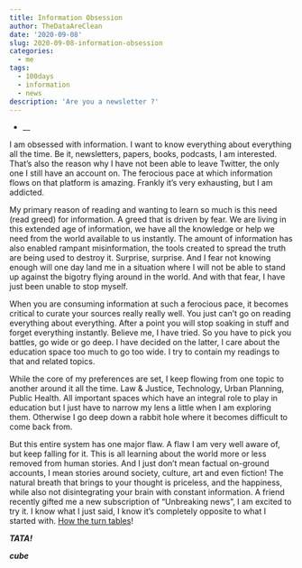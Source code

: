 ```yaml
---
title: Information Obsession
author: TheDataAreClean
date: '2020-09-08'
slug: 2020-09-08-information-obsession
categories:
  - me
tags:
  - 100days
  - information
  - news
description: 'Are you a newsletter ?'
---
```


* __

I am obsessed with information. I want to know everything about everything all the time. Be it, newsletters, papers, books, podcasts, I am interested. That's also the reason why I have not been able to leave Twitter, the only one I still have an account on. The ferocious pace at which information flows on that platform is amazing. Frankly it's very exhausting, but I am addicted.

My primary reason of reading and wanting to learn so much is this need (read greed) for information. A greed that is driven by fear. We are living in this extended age of information, we have all the knowledge or help we need from the world available to us instantly. The amount of information has also enabled rampant misinformation, the tools created to spread the truth are being used to destroy it. Surprise, surprise. And I fear not knowing enough will one day land me in a situation where I will not be able to stand up against the bigotry flying around in the world. And with that fear, I have just been unable to stop myself.

When you are consuming information at such a ferocious pace, it becomes critical to curate your sources really really well. You just can't go on reading everything about everything. After a point you will stop soaking in stuff and forget everything instantly. Believe me, I have tried. So you have to pick you battles, go wide or go deep. I have decided on the latter, I care about the education space too much to go too wide. I try to contain my readings to that and related topics.

While the core of my preferences are set, I keep flowing from one topic to another around it all the time. Law & Justice, Technology, Urban Planning, Public Health. All important spaces which have an integral role to play in education but I just have to narrow my lens a little when I am exploring them. Otherwise I go deep down a rabbit hole where it becomes difficult to come back from.

But this entire system has one major flaw. A flaw I am very well aware of, but keep falling for it. This is all learning about the world more or less removed from human stories. And I just don't mean factual on-ground accounts, I mean stories around society, culture, art and even fiction! The natural breath that brings to your thought is priceless, and the happiness, while also not disintegrating your brain with constant information. A friend recently gifted me a new subscription of "Unbreaking news", I am excited to try it. I know what I just said, I know it's completely opposite to what I started with. [How the turn tables](https://youtu.be/KdhSxMgpJL8){target="_blank"}!

**_TATA!_**

**_cube_**
